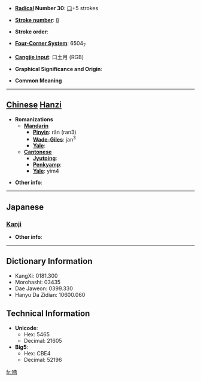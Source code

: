 * '''[[Wiktionary:Chinese radical index| Radical]] Number 30''': [[Wiktionary:Chinese radical index 口|口]]+5 strokes

* '''[[Wiktionary:Chinese total strokes index|Stroke number]]''': [[Wiktionary:Chinese total strokes index 8|8]]

* '''Stroke order''': 

* '''[[Wiktionary:Chinese four corner index|Four-Corner System]]''': 6504<sub>7</sub>

* '''[[Wiktionary:Chinese Cangjie index|Cangjie input]]''': 口土月 (RGB)

* '''Graphical Significance and Origin''': 

* '''Common Meaning'''

----

== [[Chinese]] [[Hanzi]] ==

* '''Romanizations'''
** '''[[Mandarin]]'''
*** '''[[Pinyin]]''': rǎn (ran3)
*** '''[[Wade-Giles]]''': jan<sup>3</sup>
*** '''[[Yale]]''': 
** '''[[Cantonese]]'''
*** '''[[Jyutping]]''':
*** '''[[Penkyamp]]''': 
*** '''[[Yale]]''': yim4

* '''Other info''': 

----

==Japanese==
===[[Kanji]]===
{{kanji|on readings=[[ぜん]] (zen), [[ねん]] (nen)
|kun readings=[[かむさま]] (kamusama)
}}

* '''Other info''':  

----

== Dictionary Information ==

* KangXi: 0181.300
* Morohashi: 03435
* Dae Jaweon: 0399.330
* Hanyu Da Zidian: 10600.060

== Technical Information ==

* '''Unicode''':
** Hex: 5465
** Decimal: 21605
* '''Big5''':
** Hex: CBE4
** Decimal: 52196

[[fr:呥]]